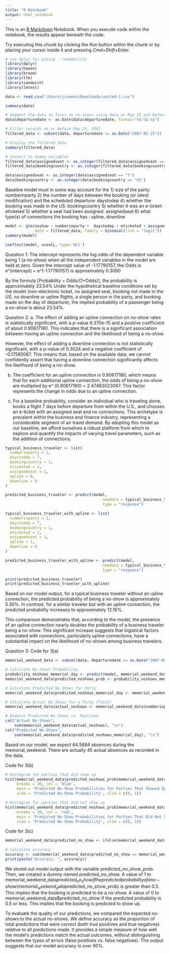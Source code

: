 ```yaml
---
title: "R Notebook"
output: html_notebook
---
```


This is an [R Markdown](http://rmarkdown.rstudio.com) Notebook. When you execute code within the notebook, the results appear beneath the code. 

Try executing this chunk by clicking the *Run* button within the chunk or by placing your cursor inside it and pressing *Cmd+Shift+Enter*. 

```r
# use dplyr for piping - readability
library(dplyr)
library(haven)
library(broom)
library(lfe)
library(sandwich)
library(lmtest)
```



```r
data <- read.csv("/Users/jinwens/Downloads/united-1.csv")
```

```r
summary(data)
```

```r
# Segment the data to focus on no-shows using data on May 25 and before
data$departuredate <- as.Date(data$departuredate, format="%d-%b-%y")

# Filter records on or before May 25, 2007
filtered_data <- subset(data, departuredate <= as.Date("2007-05-25"))

# Display the filtered data
summary(filtered_data)
```

```r
# Convert to dummy variables
filtered_data$assignedseat <- as.integer(filtered_data$assignedseat == "Y")
filtered_data$bookingcountry <- as.integer(filtered_data$bookingcountry == "US")

data$assignedseat <- as.integer(data$assignedseat == "Y")
data$bookingcountry <- as.integer(data$bookingcountry == "US")
```

Baseline model must in some way account for the 
1) size of the party: numberinparty
2) the number of days between the booking (or latest modification) and the scheduled departure: daystodep
4) whether the booking was made in the US: bookingcountry
5) whether it was an e-ticket: eticketed
5) whether a seat had been assigned: assignedseat
6) what type(s) of connections the booking has : upline, downline
```r
model <- glm(noshow ~ numberinparty +  daystodep + eticketed + assignedseat + bookingcountry + downline + upline,  
             data = filtered_data, family = binomial(link = "logit"))
summary(model)
```

```r
coeftest(model, vcovCL, type='HC1')  
```
Question 1: 
The intercept represents the log odds of the dependent variable being 1 (a no-show) when all the independent variables in the model are held at zero. Given the intercept value of -1.17790157, the Odds is e^(intercept) = e^(-1.17790157) is approximately 0.3080 

By the formula [Probability = Odds/(1+Odds)], the probability is approximately 23.54% Under the hypothetical baseline conditions set by the model (non-electronic ticket, no assigned seat, booking not made in the US, no downline or upline flights, a single person in the party, and booking made on the day of departure), the implied probability of a passenger being a no-show is about 23.54%. 

Question 2: 
a. The effect of adding an upline connection on no-show rates is statistically significant, with a p-value 6.370e-15 and a positive coefficient of about 0.90617180. This indicates that there is a significant association between having an upline connection and the likelihood of being a no-show.

However, the effect of adding a downline connection is not statistically significant, with a p-value of 0.3024  and a negative coefficient of -0.17585087. This means that, based on the available data, we cannot confidently assert that having a downline connection significantly affects the likelihood of being a no-show.

b. The coefficient for an upline connection is 0.90617180, which means that for each additional upline connection, the odds of being a no-show are multiplied by 
e^ (0.90617180) = 2.47483023067. This factor represents the change in odds due to an upline connection.

c. For a baseline probability, consider an individual who is traveling alone, books a flight 7 days before departure from within the U.S., and chooses an e-ticket with an assigned seat and no connections. This archetype is prevalent within the business and finance industry, representing a considerable segment of air travel demand. By adopting this model as our baseline, we afford ourselves a robust platform from which to explore and quantify the impacts of varying travel parameters, such as the addition of connections. 


```r
typical_business_traveler <- list(
  numberinparty = 1,
  daystodep = 7,
  bookingcountry = 1,
  eticketed = 1,
  assignedseat = 1,
  upline = 0,
  downline = 0
)

predicted_business_traveler <- predict(model, 
                                           newdata = typical_business_traveler, 
                                           type = "response")

typical_business_traveler_with_upline <- list(
  numberinparty = 1,
  daystodep = 7,
  bookingcountry = 1,
  eticketed = 1,
  assignedseat = 1,
  upline = 1,
  downline = 0
)

predicted_business_traveler_with_upline <- predict(model, 
                                           newdata = typical_business_traveler_with_upline, 
                                           type = "response")

print(predicted_business_traveler)
print(predicted_business_traveler_with_upline)
```
Based on our model output, for a typical business traveler without an upline connection, the predicted probability of being a no-show is approximately 5.30%. In contrast, for a similar traveler but with an upline connection, the predicted probability increases to approximately 12.16%.

This comparison demonstrates that, according to the model, the presence of an upline connection nearly doubles the probability of a business traveler being a no-show. This significant increase suggests that logistical factors associated with connections, particularly upline connections, have a substantial impact on the likelihood of no-shows among business travelers.

Question 3: 
Code for 3(a)
```r
memorial_weekend_data <- subset(data, departuredate >= as.Date("2007-05-26") & departuredate <= as.Date("2007-05-28"))

# Calculate No Shows Probability
probability_noshows_memorial_day <- predict(model, memorial_weekend_data, type = "response")
memorial_weekend_data$predicted_noshows_prob <- probability_noshows_memorial_day

# Calculate Predicted No Shows for Party
memorial_weekend_data$predicted_noshows_memorial_day <- memorial_weekend_data$numberinparty*memorial_weekend_data$predicted_noshows_prob

# Calculate Actual No Shows for a Party (Total)
memorial_weekend_data$actual_noshows <- memorial_weekend_data$numberinparty*memorial_weekend_data$noshow

# Examine Predicted No-Shows vs. Realized
cat("Actual No-Shows", 
    sum(memorial_weekend_data$actual_noshows), "\n")
cat("Predicted No-Shows", 
    sum(memorial_weekend_data$predicted_noshows_memorial_day), "\n")

```

Based on our model, we expect 64.5884 absences during the memorial_weekend. There are actually 45 actual absences as recorded in the data. 

Code for 3(b) 
```r
# Histogram for parties that did show up
hist(memorial_weekend_data$predicted_noshows_prob[memorial_weekend_data$noshow == 0], 
     breaks = 30, col = 'blue', 
     main = 'Predicted No-Show Probabilities for Parties That Showed Up', 
     xlab = 'Predicted No-Show Probability', xlim = c(0, 1))

# Histogram for parties that did not show up
hist(memorial_weekend_data$predicted_noshows_prob[memorial_weekend_data$noshow == 1], 
     breaks = 30, col = 'red', 
     main = 'Predicted No-Show Probabilities for Parties That Did Not Show Up', 
     xlab = 'Predicted No-Show Probability', xlim = c(0, 1))

```
Code for 3(c)

```r
memorial_weekend_data$predicted_no_show <- ifelse(memorial_weekend_data$predicted_noshows_prob > 0.5, 1, 0)

# Calculate accuracy
accuracy <- sum(memorial_weekend_data$predicted_no_show == memorial_weekend_data$noshow, na.rm = TRUE) / sum(!is.na(memorial_weekend_data$noshow))
print(paste("Accuracy: ", accuracy))
```


We stored out model output with the variable predicted_no_show_prob. Then, we created a dummy named predicted_no_show. A value of 1 to memorial_weekend_data$predicted_no_show if the predicted probability of a no-show (memorial_weekend_data$predicted_no_show_prob) is greater than 0.5. This implies that the booking is predicted to be a no-show.
A value of 0 to memorial_weekend_data$predicted_no_show if the predicted probability is 0.5 or less. This implies that the booking is predicted to show up. 

To evaluate the quality of our predictions, we compared the expected no-shows to the actual no-shows. We define accuracy as the proportion of total predictions that were correct (both true positives and true negatives) relative to all predictions made. It provides a simple measure of how well the model's predictions match the actual outcomes, without distinguishing between the types of errors (false positives vs. false negatives). The output suggests that our model accuracy is over 90%. 
